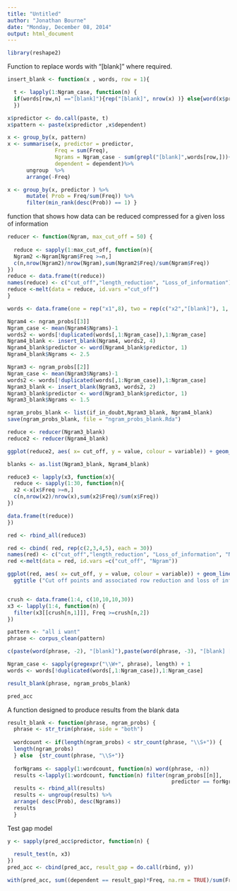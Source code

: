 ```yaml
---
title: "Untitled"
author: "Jonathan Bourne"
date: "Monday, December 08, 2014"
output: html_document
---
```


```r
library(reshape2)
```



Function to replace words with "[blank]" where required.
```r
insert_blank <- function(x , words, row = 1){

  t <- lapply(1:Ngram_case, function(n) {
  if(words[row,n] =="[blank]"){rep("[blank]", nrow(x) )} else{word(x$predictor, n)}
  })

x$predictor <- do.call(paste, t)
x$pattern <- paste(x$predictor ,x$dependent)

x <- group_by(x, pattern)
x <- summarise(x, predictor = predictor, 
               Freq = sum(Freq), 
               Ngrams = Ngram_case - sum(grepl("[blank]",words[row,]))+1, 
               dependent = dependent)%>%
      ungroup  %>%
      arrange(-Freq)

x <- group_by(x, predictor ) %>%
      mutate( Prob = Freq/sum(Freq)) %>%
      filter(min_rank(desc(Prob)) == 1) }
```

function that shows how data can be reduced compressed for a given loss of information
```r
reducer <- function(Ngram, max_cut_off = 50) {
 
  reduce <- sapply(1:max_cut_off, function(n){
  Ngram2 <-Ngram[Ngram$Freq >=n,]
  c(n,nrow(Ngram2)/nrow(Ngram),sum(Ngram2$Freq)/sum(Ngram$Freq))
})  
reduce <- data.frame(t(reduce)) 
names(reduce) <- c("cut_off","length_reduction", "Loss_of_information")  
reduce <-melt(data = reduce, id.vars ="cut_off")
}
```



```r

words <- data.frame(one = rep("x1",8), two = rep(c("x2","[blank]"), 1, each = 4), three = rep(c("x3","[blank]"), 2, each = 2), four = rep(c("x4","[blank]"), 4), stringsAsFactors = FALSE)

Ngram4 <- ngram_probs[[3]]
Ngram_case <- mean(Ngram4$Ngrams)-1
words2 <- words[!duplicated(words[,1:Ngram_case]),1:Ngram_case]
Ngram4_blank <- insert_blank(Ngram4, words2, 4)
Ngram4_blank$predictor <- word(Ngram4_blank$predictor, 1) 
Ngram4_blank$Ngrams <- 2.5

Ngram3 <- ngram_probs[[2]]
Ngram_case <- mean(Ngram3$Ngrams)-1
words2 <- words[!duplicated(words[,1:Ngram_case]),1:Ngram_case]
Ngram3_blank <- insert_blank(Ngram3, words2, 2)
Ngram3_blank$predictor <- word(Ngram3_blank$predictor, 1)
Ngram3_blank$Ngrams <- 1.5

ngram_probs_blank <- list(if_in_doubt,Ngram3_blank, Ngram4_blank)
save(ngram_probs_blank, file = "ngram_probs_blank.Rda")

reduce <- reducer(Ngram3_blank)
reduce2 <- reducer(Ngram4_blank)

ggplot(reduce2, aes( x= cut_off, y = value, colour = variable)) + geom_line()

blanks <- as.list(Ngram3_blank, Ngram4_blank)
```


```r
reduce3 <- lapply(x3, function(x){
  reduce <- sapply(1:30, function(n){
  x2 <-x[x$Freq >=n,]
  c(n,nrow(x2)/nrow(x),sum(x2$Freq)/sum(x$Freq))
})

data.frame(t(reduce))
})

red <- rbind_all(reduce3)

red <- cbind( red, rep(c(2,3,4,5), each = 30))
names(red) <- c("cut_off","length_reduction", "Loss_of_information", "Ngram")
red <-melt(data = red, id.vars =c("cut_off", "Ngram"))

ggplot(red, aes( x= cut_off, y = value, colour = variable)) + geom_line()+facet_grid(~Ngram) +
  ggtitle ("Cut off points and associated row reduction and loss of information\n by Ngram size")


crush <- data.frame(1:4, c(10,10,10,30))
x3 <- lapply(1:4, function(n) {
  filter(x3[[crush[n,1]]], Freq >=crush[n,2])
})


```


```r
pattern <- "all i want"
phrase <- corpus_clean(pattern)

c(paste(word(phrase, -2), "[blank]"),paste(word(phrase, -3), "[blank] [blank]"))

Ngram_case <- sapply(gregexpr("\\W+", phrase), length) + 1
words <- words[!duplicated(words[,1:Ngram_case]),1:Ngram_case]

result_blank(phrase, ngram_probs_blank)

pred_acc
```


A function designed to produce results from the blank data
```r
result_blank <- function(phrase, ngram_probs) { 
  phrase <- str_trim(phrase, side = "both")
  
  wordcount <- if(length(ngram_probs) < str_count(phrase, "\\S+")) {
  length(ngram_probs)
  } else  {str_count(phrase, "\\S+")}
  
  forNgrams <- sapply(1:wordcount, function(n) word(phrase, -n))
  results <-lapply(1:wordcount, function(n) filter(ngram_probs[[n]], 
                                                    predictor == forNgrams[[n]] | predictor == "[blank]"))
  results <- rbind_all(results)
  results <- ungroup(results) %>%
  arrange( desc(Prob), desc(Ngrams))
  results
  }

```


Test gap model
```r
y <- sapply(pred_acc$predictor, function(n) {
  
  result_test(n, x3)
})
pred_acc <- cbind(pred_acc, result_gap = do.call(rbind, y))

with(pred_acc, sum((dependent == result_gap)*Freq, na.rm = TRUE)/sum(Freq))
```

